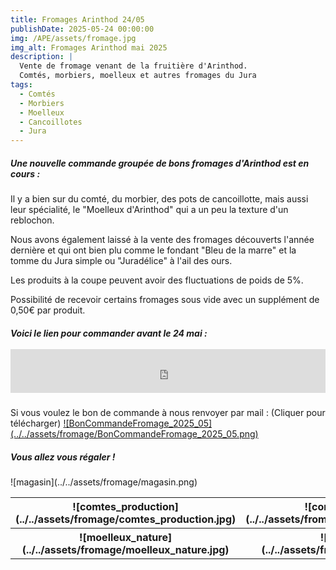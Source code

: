 ```yaml
---
title: Fromages Arinthod 24/05
publishDate: 2025-05-24 00:00:00
img: /APE/assets/fromage.jpg
img_alt: Fromages Arinthod mai 2025
description: |
  Vente de fromage venant de la fruitière d'Arinthod. 
  Comtés, morbiers, moelleux et autres fromages du Jura
tags:
  - Comtés
  - Morbiers
  - Moelleux
  - Cancoillotes
  - Jura
---
```

<p>
<h5>Une nouvelle commande groupée de bons fromages d'Arinthod est en cours :</h5>
</p>

<p>
Il y a bien sur du comté, du morbier, des pots de cancoillotte, mais aussi leur spécialité, le "Moelleux d'Arinthod" qui a un peu la texture d'un reblochon.
</p>

<p>
Nous avons également laissé à la vente des fromages découverts l'année dernière et qui ont bien plu comme le fondant "Bleu de la marre" et la tomme du Jura simple ou "Juradélice" à l'ail des ours.
</p>

<p>
Les produits à la coupe peuvent avoir des fluctuations de poids de 5%.
</p>

<p>
Possibilité de recevoir certains fromages sous vide avec un supplément de 0,50€ par produit. 
</p>

<p>
<h5>
Voici le lien pour commander avant le 24 mai :
<br></br>
<iframe id="haWidget" allowtransparency="true" src="https://www.helloasso.com/associations/association-des-parents-d-eleves-de-l-ecole-publique-de-sainte-anne-sur-gervonde/boutiques/ape-ste-anne-fromage-mai-2025/widget-bouton" style="width: 100%; height: 70px; border: none;"></iframe>
</h5>
Si vous voulez le bon de commande à nous renvoyer par mail :
(Cliquer pour télécharger)
<a href='/APE/assets/BonCommandeFromage_2025_05.pdf' target='_blank'>![BonCommandeFromage_2025_05](../../assets/fromage/BonCommandeFromage_2025_05.png)</a>
</p>
<p>
<h5>Vous allez vous régaler !</h5>
</p>
<p>
  ![magasin](../../assets/fromage/magasin.png)
</p>
<p>
<table>
    <tr >
        <th width='300'>
          ![comtes_production](../../assets/fromage/comtes_production.jpg)
        </th>
        <th width='300'>
          ![comté_tranché](../../assets/fromage/comté_tranché.png)
        </th>        
      </tr>
      <tr>
        <th width='300'>
          ![moelleux_nature](../../assets/fromage/moelleux_nature.jpg)
        </th>
        <th width='300'>
          ![montdor](../../assets/fromage/montdor.png)
        </th>
      </tr>
  </table>
</p>